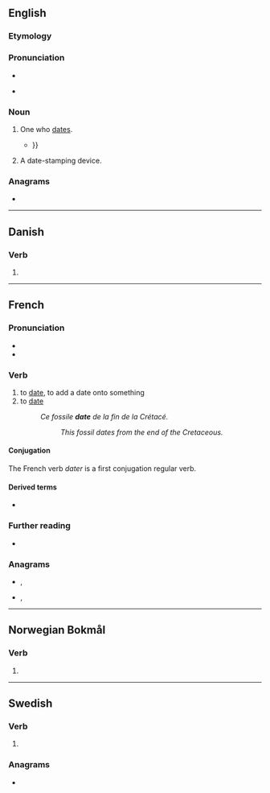 ==English==

===Etymology===
{{suffix|en|date|er|id2=agent noun}}

===Pronunciation===
* {{IPA|en|/ˈdeɪtə(ɹ)/}}
* {{homophone|data}} {{q|one pronunciation}}

===Noun===
{{en-noun}}

# One who [[date]]s.
#* {{quote-book|en|year=2016|author=Michelle F. Wright|title=Identity, Sexuality, and Relationships among Emerging Adults in the Digital Age|passage=Strategic presentation is a challenging issue for many online '''daters''', of whom 22% have asked someone else to help them create or review their profile {{...}}}}
# A date-stamping device.

===Anagrams===
* {{anagrams|en|a=adert|E-tard|adret|derat|drate|rated|tared|trade|tread}}

----

==Danish==

===Verb===
{{head|da|verb form}}

# {{present tense of|da|date}}

----

==French==

===Pronunciation===
* {{fr-IPA}}
* {{audio|fr|Fr-dater.ogg|Audio}}

===Verb===
{{fr-verb}}

# to [[date]], to add a date onto something
# to [[date]] {{i|{{m|fr|de}} from}}
#: ''Ce fossile '''date''' de la fin de la Crétacé.''
#:: ''This fossil dates from the end of the Cretaceous.''

====Conjugation====

The French verb ''dater'' is a first conjugation regular verb.
{{fr-conj-auto}}

====Derived terms====
* {{l|fr|susdaté}}

===Further reading===
* {{R:TLFi}}

===Anagrams===
* {{l|fr|tarde}}, {{l|fr|tardé}}
* {{l|fr|trade}}, {{l|fr|tradé}}

----

==Norwegian Bokmål==

===Verb===
{{head|nb|verb form}}

# {{imperative of|nb|datere}}

----

==Swedish==

===Verb===
{{head|sv|verb form}}

# {{present tense of|sv|date}}

===Anagrams===
* {{anagrams|sv|a=adert|retad}}
